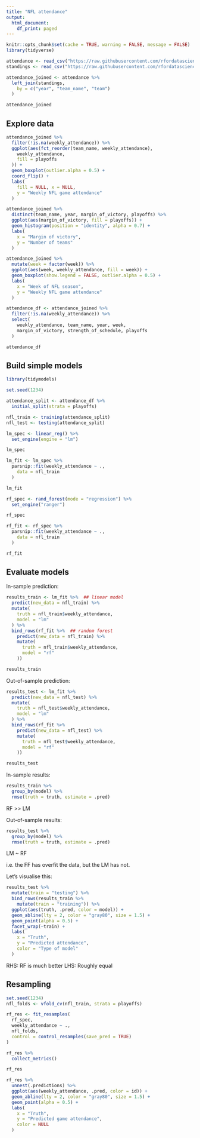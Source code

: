 ```yaml
---
title: "NFL attendance"
output:
  html_document:
    df_print: paged
---
```



```r
knitr::opts_chunk$set(cache = TRUE, warning = FALSE, message = FALSE)
library(tidyverse)
```


```r
attendance <- read_csv("https://raw.githubusercontent.com/rfordatascience/tidytuesday/master/data/2020/2020-02-04/attendance.csv")
standings <- read_csv("https://raw.githubusercontent.com/rfordatascience/tidytuesday/master/data/2020/2020-02-04/standings.csv")

attendance_joined <- attendance %>%
  left_join(standings,
    by = c("year", "team_name", "team")
  )

attendance_joined
```

## Explore data

```r
attendance_joined %>%
  filter(!is.na(weekly_attendance)) %>%
  ggplot(aes(fct_reorder(team_name, weekly_attendance),
    weekly_attendance,
    fill = playoffs
  )) +
  geom_boxplot(outlier.alpha = 0.5) +
  coord_flip() +
  labs(
    fill = NULL, x = NULL,
    y = "Weekly NFL game attendance"
  )
```

```r
attendance_joined %>%
  distinct(team_name, year, margin_of_victory, playoffs) %>%
  ggplot(aes(margin_of_victory, fill = playoffs)) +
  geom_histogram(position = "identity", alpha = 0.7) +
  labs(
    x = "Margin of victory",
    y = "Number of teams"
  )
```

```r
attendance_joined %>%
  mutate(week = factor(week)) %>%
  ggplot(aes(week, weekly_attendance, fill = week)) +
  geom_boxplot(show.legend = FALSE, outlier.alpha = 0.5) +
  labs(
    x = "Week of NFL season",
    y = "Weekly NFL game attendance"
  )
```

```r
attendance_df <- attendance_joined %>%
  filter(!is.na(weekly_attendance)) %>%
  select(
    weekly_attendance, team_name, year, week,
    margin_of_victory, strength_of_schedule, playoffs
  )

attendance_df
```

## Build simple models

```r
library(tidymodels)

set.seed(1234)

attendance_split <- attendance_df %>%
  initial_split(strata = playoffs)

nfl_train <- training(attendance_split)
nfl_test <- testing(attendance_split) 
```

```r
lm_spec <- linear_reg() %>%
  set_engine(engine = "lm")

lm_spec
```


```r
lm_fit <- lm_spec %>%
  parsnip::fit(weekly_attendance ~ .,
    data = nfl_train
  )

lm_fit
```

```r
rf_spec <- rand_forest(mode = "regression") %>%
  set_engine("ranger")

rf_spec
```

```r
rf_fit <- rf_spec %>%
  parsnip::fit(weekly_attendance ~ .,
    data = nfl_train
  )

rf_fit
```

## Evaluate models

In-sample prediction:

```r
results_train <- lm_fit %>%  ## linear model
  predict(new_data = nfl_train) %>%
  mutate(
    truth = nfl_train$weekly_attendance,
    model = "lm"
  ) %>%
  bind_rows(rf_fit %>%  ## random forest
    predict(new_data = nfl_train) %>%
    mutate(
      truth = nfl_train$weekly_attendance,
      model = "rf"
    ))

results_train
```

Out-of-sample prediction:

```r
results_test <- lm_fit %>%
  predict(new_data = nfl_test) %>%
  mutate(
    truth = nfl_test$weekly_attendance,
    model = "lm"
  ) %>%
  bind_rows(rf_fit %>%
    predict(new_data = nfl_test) %>%
    mutate(
      truth = nfl_test$weekly_attendance,
      model = "rf"
    ))

results_test
```

In-sample results:

```r
results_train %>%
  group_by(model) %>%
  rmse(truth = truth, estimate = .pred)
```

RF >> LM

Out-of-sample results:

```r
results_test %>%
  group_by(model) %>%
  rmse(truth = truth, estimate = .pred)
```
LM ~ RF

i.e. the FF has overfit the data, but the LM has not.

Let's visualise this:

```r
results_test %>%
  mutate(train = "testing") %>%
  bind_rows(results_train %>%
    mutate(train = "training")) %>%
  ggplot(aes(truth, .pred, color = model)) +
  geom_abline(lty = 2, color = "gray80", size = 1.5) +
  geom_point(alpha = 0.5) +
  facet_wrap(~train) +
  labs(
    x = "Truth",
    y = "Predicted attendance",
    color = "Type of model"
  )
```

RHS: RF is much better
LHS: Roughly equal

## Resampling

```r
set.seed(1234)
nfl_folds <- vfold_cv(nfl_train, strata = playoffs)

rf_res <- fit_resamples(
  rf_spec,
  weekly_attendance ~ .,
  nfl_folds,
  control = control_resamples(save_pred = TRUE)
)

rf_res %>%
  collect_metrics()
```

```r
rf_res
```

```r
rf_res %>%
  unnest(.predictions) %>%
  ggplot(aes(weekly_attendance, .pred, color = id)) +
  geom_abline(lty = 2, color = "gray80", size = 1.5) +
  geom_point(alpha = 0.5) +
  labs(
    x = "Truth",
    y = "Predicted game attendance",
    color = NULL
  )
```

